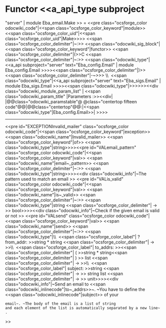 =Functor <<a_api_type subproject="server" | module Eba_email.Make >> =
<<pre class="ocsforge_color odocwiki_code"|<<span class="ocsforge_color_keyword"|module>> <<span class="ocsforge_color_uid"|<<span class="ocsforge_color_uid"|Make>>>> <<span class="ocsforge_color_delimiter"|~:>> <<span class="odocwiki_sig_block"|<<span class="ocsforge_color_keyword"|functor>> <<span class="ocsforge_color_delimiter"|(>>C <<span class="ocsforge_color_delimiter"|~:>> <<span class="odocwiki_type"|<<a_api subproject="server" text="Eba_config.Email" | module Eba_config.Email >>>><<span class="ocsforge_color_delimiter"|)>> <<span class="ocsforge_color_delimiter"|-~>>> \\  <<span class="odocwiki_type"|<<a_api subproject="server" text="Eba_sigs.Email" | module Eba_sigs.Email >>>><<span class="odocwiki_type"|>>>>>><<div class="odocwiki_module_param_list" | <<span class="odocwiki_param_title" |Parameters :>><<div|
|@@class="odocwiki_paramstable"@ @class="centertop fifteen code"@@{{{C}}}|@@class="centertop"@@:|<<span class="odocwiki_type"|Eba_config.Email>>|
>>>>

----
<<pre id="EXCEPTIONInvalid_mailer" class="ocsforge_color odocwiki_code"|<<span class="ocsforge_color_keyword"|exception>> <<span class="odocwiki_name"|Invalid_mailer>> <<span class="ocsforge_color_keyword"|of>> <<span class="odocwiki_type"|string>>>><<pre id="VALemail_pattern" class="ocsforge_color odocwiki_code"|<<span class="ocsforge_color_keyword"|val>> <<span class="odocwiki_name"|email~_pattern>> <<span class="ocsforge_color_delimiter"|~:>> <<span class="odocwiki_type"|string>>>><<div class="odocwiki_info"|~The pattern used to match an email
>>
<<pre id="VALis_valid" class="ocsforge_color odocwiki_code"|<<span class="ocsforge_color_keyword"|val>> <<span class="odocwiki_name"|is~_valid>> <<span class="ocsforge_color_delimiter"|~:>> <<span class="odocwiki_type"|string <<span class="ocsforge_color_delimiter"| -> >> bool>>>><<div class="odocwiki_info"|~Check if the given email is valid or not
>>
<<pre id="VALsend" class="ocsforge_color odocwiki_code"|<<span class="ocsforge_color_keyword"|val>> <<span class="odocwiki_name"|send>> <<span class="ocsforge_color_delimiter"|~:>> <<span class="odocwiki_type"|\\  <<span class="ocsforge_color_label"| ?from_addr: >>string * string <<span class="ocsforge_color_delimiter"| -> >>\\  <<span class="ocsforge_color_label"| to_addrs: >><<span class="ocsforge_color_delimiter"| ( >>string * string<<span class="ocsforge_color_delimiter"| ) >> list <<span class="ocsforge_color_delimiter"| -> >>\\  <<span class="ocsforge_color_label"| subject: >>string <<span class="ocsforge_color_delimiter"| -> >> string list <<span class="ocsforge_color_delimiter"| -> >> unit>>>><<div class="odocwiki_info"|~Send an email to <<span class="odocwiki_inlinecode"|to~_addrs>>~. ~You have to define the <<span class="odocwiki_inlinecode"|subject>> of your
 email~. ~The body of the email is a list of string
 and each element of the list is automatically separated by a new line~.
>>
